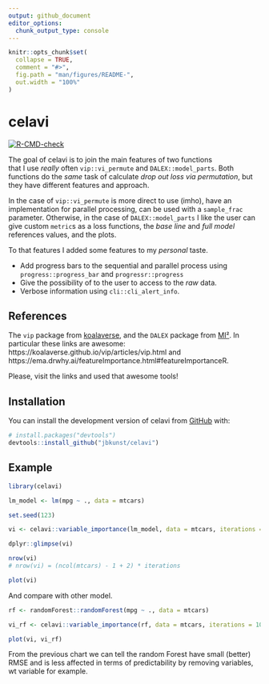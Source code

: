 ```yaml
---
output: github_document
editor_options: 
  chunk_output_type: console
---
```


<!-- README.md is generated from README.Rmd. Please edit that file -->

```r
knitr::opts_chunk$set(
  collapse = TRUE,
  comment = "#>",
  fig.path = "man/figures/README-",
  out.width = "100%"
)
```

# celavi

<!-- badges: start -->
[![R-CMD-check](https://github.com/jbkunst/celavi/actions/workflows/R-CMD-check.yaml/badge.svg)](https://github.com/jbkunst/celavi/actions/workflows/R-CMD-check.yaml)
<!-- badges: end -->

The goal of celavi is to join the main features of two functions  
that I use _really_ often `vip::vi_permute` and `DALEX::model_parts`. Both functions
do the _same_ task of calculate _drop out loss via permutation_, 
but they have different features and approach.

In the case of `vip::vi_permute` is more direct to use (imho), have an implementation for
parallel processing, can be used with a `sample_frac` parameter. Otherwise, in the case of `DALEX::model_parts` I like the user can give custom `metric`s as a loss functions,
the _base line_ and _full model_ references values, and the plots. 

To that features I added some features to my _personal_ taste.

- Add progress bars to the sequential and parallel process using `progress::progress_bar` and `progressr::progress`
- Give the possibility of to the user to access to the _raw_ data.
- Verbose information using `cli::cli_alert_info`.

## References

The `vip` package from [koalaverse](https://github.com/koalaverse), and the 
`DALEX` package from [MI²](https://www.mi2.ai/). In particular these links are awesome: https://koalaverse.github.io/vip/articles/vip.html
and https://ema.drwhy.ai/featureImportance.html#featureImportanceR.

Please, visit the links and used that awesome tools!

## Installation

You can install the development version of celavi from [GitHub](https://github.com/) with:

``` r
# install.packages("devtools")
devtools::install_github("jbkunst/celavi")
```

## Example

```r
library(celavi)

lm_model <- lm(mpg ~ ., data = mtcars)

set.seed(123)

vi <- celavi::variable_importance(lm_model, data = mtcars, iterations = 10)

dplyr::glimpse(vi)

nrow(vi)
# nrow(vi) = (ncol(mtcars) - 1 + 2) * iterations

plot(vi)
```

And compare with other model.

```r
rf <- randomForest::randomForest(mpg ~ ., data = mtcars)

vi_rf <- celavi::variable_importance(rf, data = mtcars, iterations = 10)

plot(vi, vi_rf)
```

From the previous chart we can tell the random Forest have small (better) RMSE
and is less affected in terms of predictability by removing variables, wt variable
for example.
